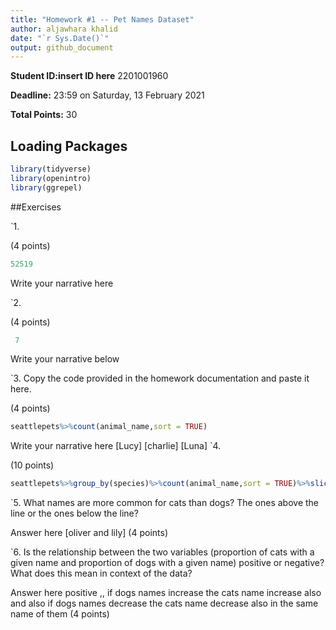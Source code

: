```yaml
---
title: "Homework #1 -- Pet Names Dataset"
author: aljawhara khalid 
date: "`r Sys.Date()`"
output: github_document
---
```


**Student ID:insert ID here** 2201001960 

**Deadline:** 23:59 on Saturday, 13 February 2021

**Total Points:** 30


## Loading Packages

```r

library(tidyverse)
library(openintro)
library(ggrepel)
```


##Exercises

`1.

(4 points)
```r
52519
```
Write your narrative here



`2.

(4 points)

```r
 7
```
Write your narrative below


 
`3. Copy the code provided in the homework documentation and paste it here. 

(4 points)

```r
seattlepets%>%count(animal_name,sort = TRUE)
```
Write your narrative here
[Lucy]
[charlie]
[Luna]
`4.

(10 points)

```r
seattlepets%>%group_by(species)%>%count(animal_name,sort = TRUE)%>%slice_max(n,n=5)%>%arrange(species,n)
```

`5.  What names are more common for cats than dogs? The ones above the line or the ones below the line?

Answer here
[oliver and lily]
(4 points)

`6. Is the relationship between the two variables (proportion of cats with a given name and proportion of dogs with a given name) positive or negative? What does this mean in context of the data?

Answer here
positive ,, if dogs names increase the cats name increase also and also if dogs names decrease the cats name decrease also in the same name of them 
(4 points)
